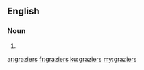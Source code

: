 ==English==

===Noun===
{{head|en|noun plural form}}

# {{plural of|grazier|lang=en}}

[[ar:graziers]]
[[fr:graziers]]
[[ku:graziers]]
[[my:graziers]]